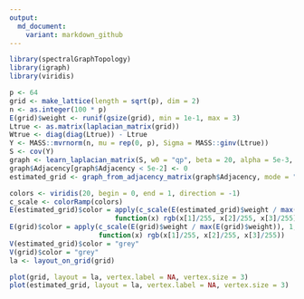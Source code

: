 ```yaml
---
output:
  md_document:
    variant: markdown_github
---
```


```r
library(spectralGraphTopology)
library(igraph)
library(viridis)

p <- 64
grid <- make_lattice(length = sqrt(p), dim = 2)
n <- as.integer(100 * p)
E(grid)$weight <- runif(gsize(grid), min = 1e-1, max = 3)
Ltrue <- as.matrix(laplacian_matrix(grid))
Wtrue <- diag(diag(Ltrue)) - Ltrue
Y <- MASS::mvrnorm(n, mu = rep(0, p), Sigma = MASS::ginv(Ltrue))
S <- cov(Y)
graph <- learn_laplacian_matrix(S, w0 = "qp", beta = 20, alpha = 5e-3, abstol = 1e-5, verbose = FALSE)
graph$Adjacency[graph$Adjacency < 5e-2] <- 0
estimated_grid <- graph_from_adjacency_matrix(graph$Adjacency, mode = "undirected", weighted = TRUE)

colors <- viridis(20, begin = 0, end = 1, direction = -1)
c_scale <- colorRamp(colors)
E(estimated_grid)$color = apply(c_scale(E(estimated_grid)$weight / max(E(estimated_grid)$weight)), 1,
                          function(x) rgb(x[1]/255, x[2]/255, x[3]/255))
E(grid)$color = apply(c_scale(E(grid)$weight / max(E(grid)$weight)), 1,
                      function(x) rgb(x[1]/255, x[2]/255, x[3]/255))
V(estimated_grid)$color = "grey"
V(grid)$color = "grey"
la <- layout_on_grid(grid)

plot(grid, layout = la, vertex.label = NA, vertex.size = 3)
plot(estimated_grid, layout = la, vertex.label = NA, vertex.size = 3)
```
